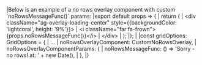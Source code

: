 <framework-specific-section frameworks="react">
|Below is an example of a no rows overlay component with custom `noRowsMessageFunc()` params:
</framework-specific-section>

<framework-specific-section frameworks="react">
<snippet transform={false} language="jsx">
|export default props => {
|    return (
|        &lt;div className="ag-overlay-loading-center" style={{backgroundColor: 'lightcoral', height: '9%'}}>
|            &lt;i className="far fa-frown"> {props.noRowsMessageFunc()}&lt;/i>
|        &lt;/div>
|    );
|};
|
|const gridOptions: GridOptions = {
|  ...
|  noRowsOverlayComponent: CustomNoRowsOverlay,
|  noRowsOverlayComponentParams: {
|    noRowsMessageFunc: () => 'Sorry - no rows! at: ' + new Date(),
|  },
|}
</snippet>
</framework-specific-section>

